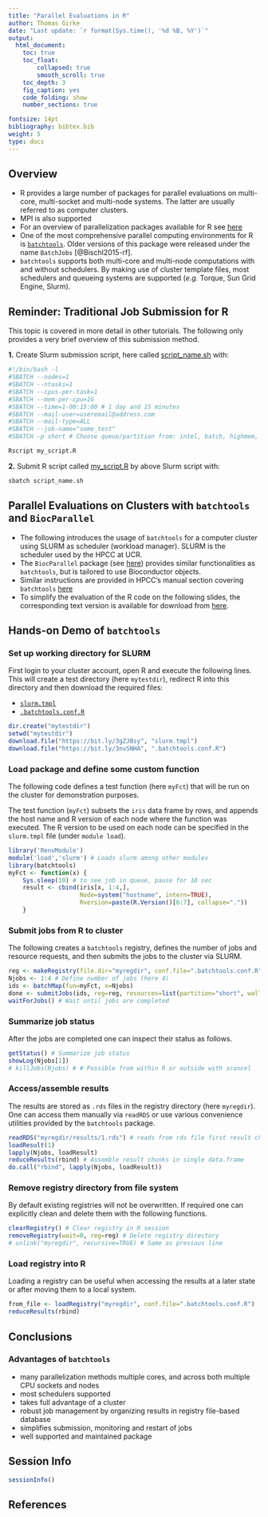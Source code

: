 ```yaml
---
title: "Parallel Evaluations in R"
author: Thomas Girke
date: "Last update: `r format(Sys.time(), '%d %B, %Y')`" 
output:
  html_document:
    toc: true
    toc_float:
        collapsed: true
        smooth_scroll: true
    toc_depth: 3
    fig_caption: yes
    code_folding: show
    number_sections: true

fontsize: 14pt
bibliography: bibtex.bib
weight: 5
type: docs
---
```


<!--
- Compile from command-line
Rscript -e "rmarkdown::render('rparallel.Rmd', c('html_document'), clean=F); knitr::knit('rparallel.Rmd', tangle=TRUE)"
-->

## Overview 

- R provides a large number of packages for parallel evaluations on multi-core, multi-socket and multi-node systems. The latter are usually referred to as computer clusters.
- MPI is also supported
- For an overview of parallelization packages available for R see [here](https://cran.r-project.org/web/views/HighPerformanceComputing.html)
- One of the most comprehensive parallel computing environments for R is
  [`batchtools`](https://mllg.github.io/batchtools/articles/batchtools.html#migration). Older versions of this package were released under the name `BatchJobs` [@Bischl2015-rf]. 
- `batchtools` supports both multi-core and multi-node computations with and without schedulers. By making use of
  cluster template files, most schedulers and queueing systems are supported (_e.g._ Torque, Sun Grid Engine, Slurm). 

## Reminder: Traditional Job Submission for R 

This topic is covered in more detail in other tutorials. The following only provides a very brief overview of this submission method. 

__1.__ Create Slurm submission script, here called [script_name.sh](https://raw.githubusercontent.com/tgirke/GEN242/main/static/custom/slides/R_for_HPC/demo_files/script_name.sh) with:


```bash
#!/bin/bash -l
#SBATCH --nodes=1
#SBATCH --ntasks=1
#SBATCH --cpus-per-task=1
#SBATCH --mem-per-cpu=1G
#SBATCH --time=1-00:15:00 # 1 day and 15 minutes
#SBATCH --mail-user=useremail@address.com
#SBATCH --mail-type=ALL
#SBATCH --job-name="some_test"
#SBATCH -p short # Choose queue/partition from: intel, batch, highmem, gpu, short

Rscript my_script.R
```

__2.__ Submit R script called [my_script.R](https://raw.githubusercontent.com/tgirke/GEN242/main/static/custom/slides/R_for_HPC/demo_files/my_script.R) by above Slurm script with:


```bash
sbatch script_name.sh
```

## Parallel Evaluations on Clusters with `batchtools` and `BiocParallel` 

- The following introduces the usage of `batchtools` for a computer cluster
  using SLURM as scheduler (workload manager). SLURM is the scheduler used by
  the HPCC at UCR. 
- The `BiocParallel` package (see [here](https://bioconductor.org/packages/release/bioc/html/BiocParallel.html)) 
  provides similar functionalities as `batchtools`, but is tailored to use Bioconductor objects.
- Similar instructions are provided in HPCC's manual section covering
  `batchtools`
  [here](https://hpcc.ucr.edu/manuals_linux-cluster_parallelR.html)
- To simplify the evaluation of the R code on the following slides, the
  corresponding text version is available for download from
  [here](https://raw.githubusercontent.com/tgirke/GEN242/main/static/custom/slides/R_for_HPC/demo_files/R_for_HPC_demo.R).

## Hands-on Demo of `batchtools`

### Set up working directory for SLURM
First login to your cluster account, open R and execute the following lines. This will
create a test directory (here `mytestdir`), redirect R into this directory and then download
the required files: 

+ [`slurm.tmpl`](https://github.com/tgirke/GEN242/blob/main/content/en/manuals/rparallel/demo_files/slurm.tmpl)
+ [`.batchtools.conf.R`](https://github.com/tgirke/GEN242/blob/main/content/en/manuals/rparallel/demo_files/.batchtools.conf.R)


```r
dir.create("mytestdir")
setwd("mytestdir")
download.file("https://bit.ly/3gZJBsy", "slurm.tmpl")
download.file("https://bit.ly/3nvSNHA", ".batchtools.conf.R")
```

### Load package and define some custom function

The following code defines a test function (here `myFct`) that will be run on the cluster for demonstration
purposes. 

The test function (`myFct`) subsets the `iris` data frame by rows, and appends the host name and R version of each
node where the function was executed. The R version to be used on each node can be
specified in the `slurm.tmpl` file (under `module load`).

```r
library('RenvModule')
module('load','slurm') # Loads slurm among other modules
library(batchtools)
myFct <- function(x) {
    Sys.sleep(10) # to see job in queue, pause for 10 sec
	result <- cbind(iris[x, 1:4,],
                    Node=system("hostname", intern=TRUE),
	                Rversion=paste(R.Version()[6:7], collapse="."))
    }
```

### Submit jobs from R to cluster

The following creates a `batchtools` registry, defines the number of jobs and resource requests, and then submits the jobs to the cluster
via SLURM.


```r
reg <- makeRegistry(file.dir="myregdir", conf.file=".batchtools.conf.R")
Njobs <- 1:4 # Define number of jobs (here 4)
ids <- batchMap(fun=myFct, x=Njobs) 
done <- submitJobs(ids, reg=reg, resources=list(partition="short", walltime=120, ntasks=1, ncpus=1, memory=1024))
waitForJobs() # Wait until jobs are completed
```

### Summarize job status 
After the jobs are completed one can inspect their status as follows.


```r
getStatus() # Summarize job status
showLog(Njobs[1])
# killJobs(Njobs) # # Possible from within R or outside with scancel
```

### Access/assemble results

The results are stored as `.rds` files in the registry directory (here `myregdir`). One
can access them manually via `readRDS` or use various convenience utilities provided
by the `batchtools` package.


```r
readRDS("myregdir/results/1.rds") # reads from rds file first result chunk
loadResult(1) 
lapply(Njobs, loadResult)
reduceResults(rbind) # Assemble result chunks in single data.frame
do.call("rbind", lapply(Njobs, loadResult))
```

### Remove registry directory from file system

By default existing registries will not be overwritten. If required one can explicitly
clean and delete them with the following functions. 


```r
clearRegistry() # Clear registry in R session
removeRegistry(wait=0, reg=reg) # Delete registry directory
# unlink("myregdir", recursive=TRUE) # Same as previous line
```

### Load registry into R 

Loading a registry can be useful when accessing the results at a later state or 
after moving them to a local system. 

```r
from_file <- loadRegistry("myregdir", conf.file=".batchtools.conf.R")
reduceResults(rbind)
```

## Conclusions

### Advantages of `batchtools`

- many parallelization methods multiple cores, and across both multiple CPU sockets and nodes
- most schedulers supported
- takes full advantage of a cluster
- robust job management by organizing results in registry file-based database
- simplifies submission, monitoring and restart of jobs 
- well supported and maintained package

## Session Info

```r
sessionInfo()
```

## References 

